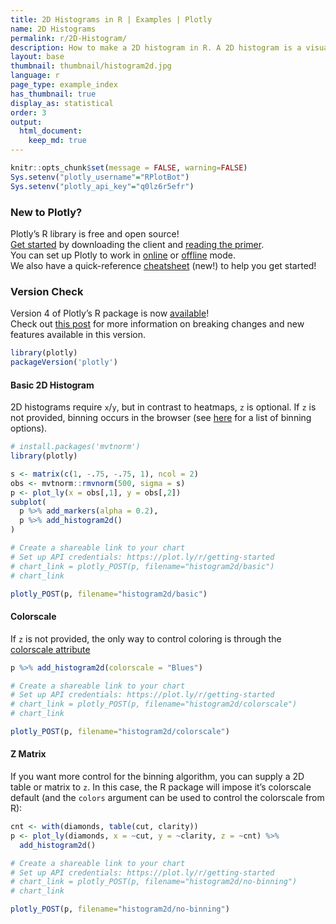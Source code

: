 ```yaml
---
title: 2D Histograms in R | Examples | Plotly
name: 2D Histograms
permalink: r/2D-Histogram/
description: How to make a 2D histogram in R. A 2D histogram is a visualization of a bivariate distribution.
layout: base
thumbnail: thumbnail/histogram2d.jpg
language: r
page_type: example_index
has_thumbnail: true
display_as: statistical
order: 3
output:
  html_document:
    keep_md: true
---
```


```r
knitr::opts_chunk$set(message = FALSE, warning=FALSE)
Sys.setenv("plotly_username"="RPlotBot")
Sys.setenv("plotly_api_key"="q0lz6r5efr") 
```
### New to Plotly?

Plotly's R library is free and open source!<br>
[Get started](https://plot.ly/r/getting-started/) by downloading the client and [reading the primer](https://plot.ly/r/getting-started/).<br>
You can set up Plotly to work in [online](https://plot.ly/r/getting-started/#hosting-graphs-in-your-online-plotly-account) or [offline](https://plot.ly/r/offline/) mode.<br>
We also have a quick-reference [cheatsheet](https://images.plot.ly/plotly-documentation/images/r_cheat_sheet.pdf) (new!) to help you get started!

### Version Check

Version 4 of Plotly's R package is now [available](https://plot.ly/r/getting-started/#installation)!<br>
Check out [this post](http://moderndata.plot.ly/upgrading-to-plotly-4-0-and-above/) for more information on breaking changes and new features available in this version.
```r
library(plotly)
packageVersion('plotly')
```

#### Basic 2D Histogram

2D histograms require `x`/`y`, but in contrast to heatmaps, `z` is optional. If `z` is not provided, binning occurs in the browser (see [here](https://plot.ly/r/reference/#histogram2d-histnorm) for a list of binning options).

```r
# install.packages('mvtnorm')
library(plotly)

s <- matrix(c(1, -.75, -.75, 1), ncol = 2)
obs <- mvtnorm::rmvnorm(500, sigma = s)
p <- plot_ly(x = obs[,1], y = obs[,2])
subplot(
  p %>% add_markers(alpha = 0.2),
  p %>% add_histogram2d()
)

# Create a shareable link to your chart
# Set up API credentials: https://plot.ly/r/getting-started
# chart_link = plotly_POST(p, filename="histogram2d/basic")
# chart_link
```

```r
plotly_POST(p, filename="histogram2d/basic")
```

#### Colorscale
If `z` is not provided, the only way to control coloring is through the [colorscale attribute](https://plot.ly/r/reference/#histogram2d-colorscale)

```r
p %>% add_histogram2d(colorscale = "Blues")

# Create a shareable link to your chart
# Set up API credentials: https://plot.ly/r/getting-started
# chart_link = plotly_POST(p, filename="histogram2d/colorscale")
# chart_link
```

```r
plotly_POST(p, filename="histogram2d/colorscale")
```

#### Z Matrix
If you want more control for the binning algorithm, you can supply a 2D table or matrix to `z`. In this case, the R package will impose it's colorscale default (and the `colors` argument can be used to control the colorscale from R):

```r
cnt <- with(diamonds, table(cut, clarity))
p <- plot_ly(diamonds, x = ~cut, y = ~clarity, z = ~cnt) %>%
  add_histogram2d()

# Create a shareable link to your chart
# Set up API credentials: https://plot.ly/r/getting-started
# chart_link = plotly_POST(p, filename="histogram2d/no-binning")
# chart_link
```

```r
plotly_POST(p, filename="histogram2d/no-binning") 
```
